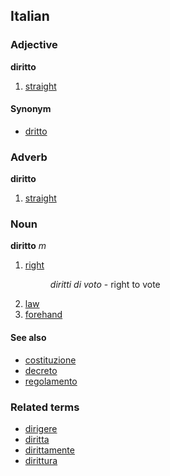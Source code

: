 ==Italian==
===Adjective===
'''diritto'''

#[[straight]]

====Synonym====
*[[dritto]]

===Adverb===
'''diritto'''

#[[straight]]

===Noun===
'''diritto''' ''m''

#[[right]]
#: ''diritti di voto'' - right to vote
#[[law]]
#[[forehand]]

====See also====
*[[costituzione]]
*[[decreto]]
*[[regolamento]]

===Related terms===
*[[dirigere]]
*[[diritta]]
*[[dirittamente]]
*[[dirittura]]